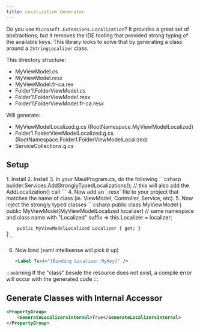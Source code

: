 ```yaml
---
title: Localization Generator
---
```


Do you use `Microsoft.Extensions.Localization`? It provides a great set of abstractions, but it removes the IDE tooling that provided strong typing of the available keys.  This library
looks to solve that by generating a class around a `IStringLocalizer` class.

This directory structure:
- MyViewModel.cs
- MyViewModel.resx
- MyViewModel.fr-ca.rex
- Folder1\FolderViewModel.cs
- Folder1\FolderViewModel.resx
- Folder1\FolderViewModel.fr-ca.resx

Will generate:
- MyViewModelLocalized.g.cs (RootNamespace.MyViewModelLocalized)
- Folder1.FolderViewModelLocalized.g.cs (RootNamespace.Folder1.FolderViewModelLocalized)
- ServiceCollections.g.cs 

## Setup
<Steps>
1. Install <NugetBadge name="Microsoft.Extensions.Localization" showLabel={true} />
2. Install <NugetBadge name="Shiny.Extensions.Localization.Generator" showLabel={true} /> 
3. In your MauiProgram.cs, do the following
    ```csharp
    builder.Services.AddStronglyTypedLocalizations(); // this will also add the AddLocalization() call
    ```
4. Now add an `.resx` file to your project that matches the name of class (ie. ViewModel, Controller, Service, etc).
5. Now inject the strongly typed classes
    ```csharp
    public class MyViewModel
    {
        public MyViewModel(MyViewModelLocalized localizer) // same namespace and class name with "Localized" suffix
            => this.Localizer = localizer;

        public MyViewModelLocalized Localizer { get; }
    }
    ```
6. Now bind (xaml intellisense will pick it up)
    ```xml
    <Label Text="{Binding Localizer.MyKey}" />
    ```
</Steps>

:::warning
If the "class" beside the resource does not exist, a compile error will occur with the generated code
:::

## Generate Classes with Internal Accessor

```xml
<PropertyGroup>
    <GenerateLocalizersInternal>True</GenerateLocalizersInternal>
</PropertyGroup>
```
